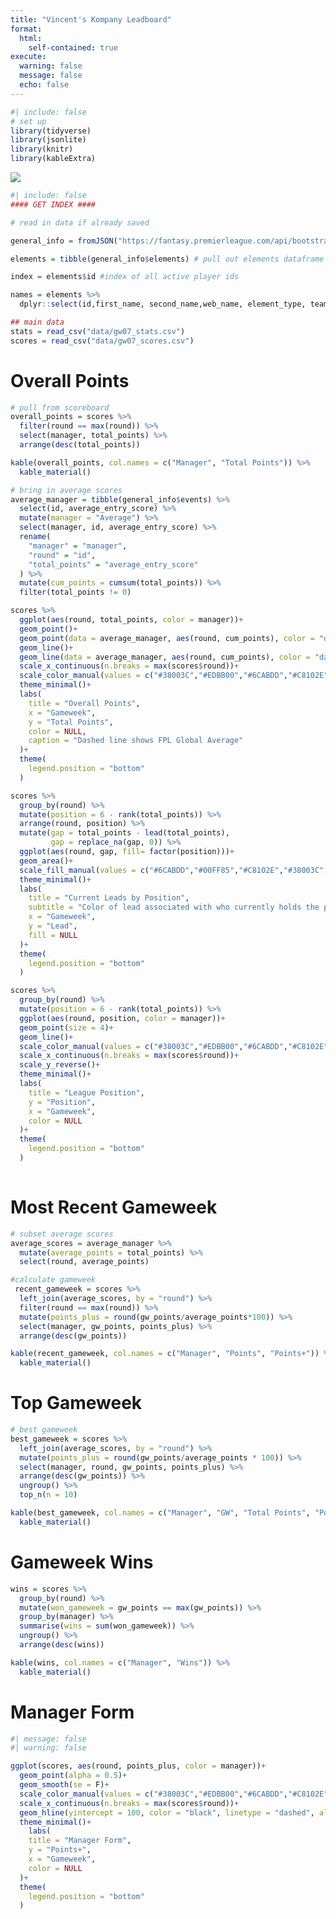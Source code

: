 ```yaml
---
title: "Vincent's Kompany Leadboard"
format: 
  html:
    self-contained: true
execute: 
  warning: false
  message: false
  echo: false
---
```


```r
#| include: false
# set up 
library(tidyverse)
library(jsonlite)
library(knitr)
library(kableExtra)
```

![](vince.jpg)
```r
#| include: false
#### GET INDEX ####

# read in data if already saved 

general_info = fromJSON("https://fantasy.premierleague.com/api/bootstrap-static/") # pull general information JSON

elements = tibble(general_info$elements) # pull out elements dataframe

index = elements$id #index of all active player ids 

names = elements %>% 
  dplyr::select(id,first_name, second_name,web_name, element_type, team)

## main data
stats = read_csv("data/gw07_stats.csv")
scores = read_csv("data/gw07_scores.csv")
```

# Overall Points
```r
# pull from scoreboard
overall_points = scores %>% 
  filter(round == max(round)) %>% 
  select(manager, total_points) %>% 
  arrange(desc(total_points))

kable(overall_points, col.names = c("Manager", "Total Points")) %>% 
  kable_material()
```
```r
# bring in average scores
average_manager = tibble(general_info$events) %>% 
  select(id, average_entry_score) %>% 
  mutate(manager = "Average") %>% 
  select(manager, id, average_entry_score) %>% 
  rename(
    "manager" = "manager",
    "round" = "id",
    "total_points" = "average_entry_score"
  ) %>% 
  mutate(cum_points = cumsum(total_points)) %>% 
  filter(total_points != 0)

scores %>% 
  ggplot(aes(round, total_points, color = manager))+
  geom_point()+
  geom_point(data = average_manager, aes(round, cum_points), color = "darkgrey", alpha = 0.75)+
  geom_line()+
  geom_line(data = average_manager, aes(round, cum_points), color = "darkgrey", alpha = 0.75, linetype = "dashed")+
  scale_x_continuous(n.breaks = max(scores$round))+
  scale_color_manual(values = c("#38003C","#EDBB00","#6CABDD","#C8102E","#00FF85"))+
  theme_minimal()+
  labs(
    title = "Overall Points",
    x = "Gameweek",
    y = "Total Points",
    color = NULL,
    caption = "Dashed line shows FPL Global Average"
  )+
  theme(
    legend.position = "bottom"
  )
```
```r
scores %>% 
  group_by(round) %>% 
  mutate(position = 6 - rank(total_points)) %>% 
  arrange(round, position) %>% 
  mutate(gap = total_points - lead(total_points),
         gap = replace_na(gap, 0)) %>% 
  ggplot(aes(round, gap, fill= factor(position)))+
  geom_area()+
  scale_fill_manual(values = c("#6CABDD","#00FF85","#C8102E","#38003C","#EDBB00"), labels = c("Ethan", "Scott", "Patrick", "Ben", "Christian"))+
  theme_minimal()+
  labs(
    title = "Current Leads by Position",
    subtitle = "Color of lead associated with who currently holds the position",
    x = "Gameweek",
    y = "Lead",
    fill = NULL
  )+
  theme(
    legend.position = "bottom"
  )
```


```r
scores %>% 
  group_by(round) %>% 
  mutate(position = 6 - rank(total_points)) %>% 
  ggplot(aes(round, position, color = manager))+
  geom_point(size = 4)+
  geom_line()+
  scale_color_manual(values = c("#38003C","#EDBB00","#6CABDD","#C8102E","#00FF85"))+
  scale_x_continuous(n.breaks = max(scores$round))+
  scale_y_reverse()+
  theme_minimal()+
  labs(
    title = "League Position",
    y = "Position",
    x = "Gameweek",
    color = NULL
  )+
  theme(
    legend.position = "bottom"
  )
  
```
# Most Recent Gameweek 
```r
# subset average scores 
average_scores = average_manager %>% 
  mutate(average_points = total_points) %>% 
  select(round, average_points)

#calculate gameweek
 recent_gameweek = scores %>%
  left_join(average_scores, by = "round") %>% 
  filter(round == max(round)) %>% 
  mutate(points_plus = round(gw_points/average_points*100)) %>% 
  select(manager, gw_points, points_plus) %>% 
  arrange(desc(gw_points))

kable(recent_gameweek, col.names = c("Manager", "Points", "Points+")) %>% 
  kable_material()
```


# Top Gameweek 
```r
# best gameweek
best_gameweek = scores %>% 
  left_join(average_scores, by = "round") %>% 
  mutate(points_plus = round(gw_points/average_points * 100)) %>% 
  select(manager, round, gw_points, points_plus) %>% 
  arrange(desc(gw_points)) %>% 
  ungroup() %>% 
  top_n(n = 10)

kable(best_gameweek, col.names = c("Manager", "GW", "Total Points", "Points+")) %>% 
  kable_material()
```

# Gameweek Wins
```r
wins = scores %>% 
  group_by(round) %>% 
  mutate(won_gameweek = gw_points == max(gw_points)) %>% 
  group_by(manager) %>% 
  summarise(wins = sum(won_gameweek)) %>% 
  ungroup() %>% 
  arrange(desc(wins))

kable(wins, col.names = c("Manager", "Wins")) %>% 
  kable_material()
```

# Manager Form 
```r
#| message: false
#| warning: false

ggplot(scores, aes(round, points_plus, color = manager))+
  geom_point(alpha = 0.5)+
  geom_smooth(se = F)+
  scale_color_manual(values = c("#38003C","#EDBB00","#6CABDD","#C8102E","#00FF85"))+
  scale_x_continuous(n.breaks = max(scores$round))+
  geom_hline(yintercept = 100, color = "black", linetype = "dashed", alpha = 0.5)+
  theme_minimal()+
    labs(
    title = "Manager Form",
    y = "Points+",
    x = "Gameweek",
    color = NULL
  )+
  theme(
    legend.position = "bottom"
  )
```

